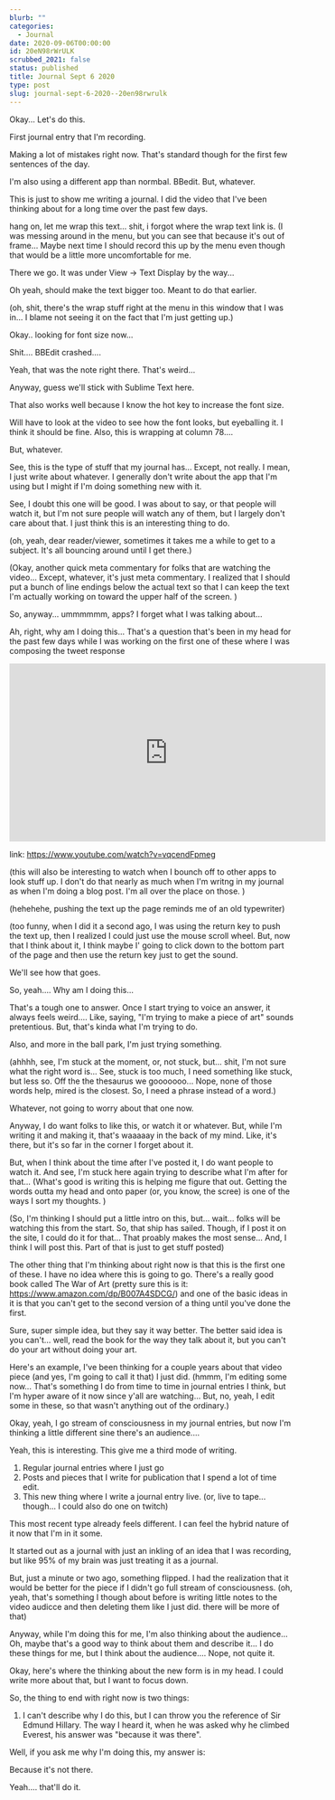 ```yaml
---
blurb: ""
categories:
  - Journal
date: 2020-09-06T00:00:00
id: 20eN98rWrULK
scrubbed_2021: false
status: published
title: Journal Sept 6 2020
type: post
slug: journal-sept-6-2020--20en98rwrulk
---
```


Okay... Let's do this.

First journal entry that I'm recording.

Making a lot of mistakes right now. That's standard though for the first few sentences of the day.

I'm also using a different app than normbal. BBedit. But, whatever.

This is just to show me writing a journal. I did the video that I've been thinking about for a long time over the past few days.

hang on, let me wrap this text... shit, i forgot where the wrap text link is. (I was messing around in the menu, but you can see that because it's out of frame... Maybe next time I should record this up by the menu even though that would be a little more uncomfortable for me.

There we go. It was under View -> Text Display by the way...

Oh yeah, should make the text bigger too. Meant to do that earlier.

(oh, shit, there's the wrap stuff right at the menu in this window that I was in... I blame not seeing it on the fact that I'm just getting up.)

Okay.. looking for font size now...

Shit.... BBEdit crashed....

Yeah, that was the note right there. That's weird...

Anyway, guess we'll stick with Sublime Text here.

That also works well because I know the hot key to increase the font size.

Will have to look at the video to see how the font looks, but eyeballing it. I think it should be fine. Also, this is wrapping at column 78....

But, whatever.

See, this is the type of stuff that my journal has... Except, not really. I mean, I just write about whatever. I generally don't write about the app that I'm using but I might if I'm doing something new with it.

See, I doubt this one will be good. I was about to say, or that people will watch it, but I'm not sure people will watch any of them, but I largely don't care about that. I just think this is an interesting thing to do.

(oh, yeah, dear reader/viewer, sometimes it takes me a while to get to a subject. It's all bouncing around until I get there.)

(Okay, another quick meta commentary for folks that are watching the video... Except, whatever, it's just meta commentary. I realized that I should put a bunch of line endings below the actual text so that I can keep the text I'm actually working on toward the upper half of the screen. )

So, anyway... ummmmmm, apps? I forget what I was talking about...

Ah, right, why am I doing this... That's a question that's been in my head for the past few days while I was working on the first one of these where I was composing the tweet response


<iframe width="560" height="315" src="https://www.youtube.com/embed/vqcendFpmeg" frameborder="0" allow="accelerometer; autoplay; encrypted-media; gyroscope; picture-in-picture" allowfullscreen></iframe>

link: https://www.youtube.com/watch?v=vqcendFpmeg

(this will also be interesting to watch when I bounch off to other apps to look stuff up. I don't do that nearly as much when I'm writng in my journal as when I'm doing a blog post. I'm all over the place on those. )

(hehehehe, pushing the text up the page reminds me of an old typewriter)

(too funny, when I did it a second ago, I was using the return key to push the text up, then I realized I could just use the mouse scroll wheel. But, now that I think about it, I think maybe I' going to click down to the bottom part of the page and then use the return key just to get the sound.

We'll see how that goes.

So, yeah.... Why am I doing this...

That's a tough one to answer. Once I start trying to voice an answer, it always feels weird.... Like, saying, "I'm trying to make a piece of art" sounds pretentious. But, that's kinda what I'm trying to do.

Also, and more in the ball park, I'm just trying something.

(ahhhh, see, I'm stuck at the moment, or, not stuck, but... shit, I'm not sure what the right word is... See, stuck is too much, I need something like stuck, but less so. Off the the thesaurus we gooooooo... Nope, none of those words help, mired is the closest. So, I need a phrase instead of a word.)

Whatever, not going to worry about that one now.

Anyway, I do want folks to like this, or watch it or whatever. But, while I'm writing it and making it, that's waaaaay in the back of my mind. Like, it's there, but it's so far in the corner I forget about it.

But, when I think about the time after I've posted it, I do want people to watch it. And see, I'm stuck here again trying to describe what I'm after for that... (What's good is writing this is helping me figure that out. Getting the words outta my head and onto paper (or, you know, the scree) is one of the ways I sort my thoughts. )

(So, I'm thinking I should put a little intro on this, but... wait... folks will be watching this from the start. So, that ship has sailed. Though, if I post it on the site, I could do it for that... That proably makes the most sense... And, I think I will post this. Part of that is just to get stuff posted)

The other thing that I'm thinking about right now is that this is the first one of these. I have no idea where this is going to go. There's a really good book called The War of Art (pretty sure this is it: https://www.amazon.com/dp/B007A4SDCG/) and one of the basic ideas in it is that you can't get to the second version of a thing until you've done the first.

Sure, super simple idea, but they say it way better. The better said idea is you can't... well, read the book for the way they talk about it, but you can't do your art without doing your art.

Here's an example, I've been thinking for a couple years about that video piece (and yes, I'm going to call it that) I just did. (hmmm, I'm editing some now... That's something I do from time to time in journal entries I think, but I'm hyper aware of it now since y'all are watching... But, no, yeah, I edit some in these, so that wasn't anything out of the ordinary.)

Okay, yeah, I go stream of consciousness in my journal entries, but now I'm thinking a little different sine there's an audience....

Yeah, this is interesting. This give me a third mode of writing.

1. Regular journal entries where I just go
2. Posts and pieces that I write for publication that I spend a lot of time edit.
3. This new thing where I write a journal entry live. (or, live to tape... though... I could also do one on twitch)

This most recent type already feels different. I can feel the hybrid nature of it now that I'm in it some.

It started out as a journal with just an inkling of an idea that I was recording, but like 95% of my brain was just treating it as a journal.

But, just a minute or two ago, something flipped. I had the realization that it would be better for the piece if I didn't go full stream of consciousness. (oh, yeah, that's something I though about before is writing little notes to the video audicce and then deleting them like I just did. there will be more of that)

Anyway, while I'm doing this for me, I'm also thinking about the audience... Oh, maybe that's a good way to think about them and describe it... I do these things for me, but I think about the audience.... Nope, not quite it.

Okay, here's where the thinking about the new form is in my head. I could write more about that, but I want to focus down.

So, the thing to end with right now is two things:

1. I can't describe why I do this, but I can throw you the reference of Sir Edmund Hillary. The way I heard it, when he was asked why he climbed Everest, his answer was "because it was there".

Well, if you ask me why I'm doing this, my answer is:

Because it's not there.

Yeah.... that'll do it.